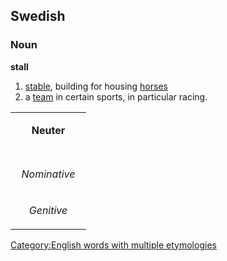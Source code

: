 ==Swedish==
===Noun===
'''stall'''

#[[stable]], building for housing [[horse]]s
#a [[team]] in certain sports, in particular racing.

{| border=1 cellspacing=0
| bgcolor="#FFFFF0" colspan=5 align=center | '''Neuter'''
|-
|- bgcolor="#FFFFF0" align=center
! rowspan=2 | 
| colspan=2 width=105| Singular 
| colspan=2 | Plural
|- bgcolor="#FFFFF0" align=center
| width=105 | ''Indefinite'' 
| width=105 | ''Definite'' 
| width=105 |  ''Indefinite'' 
|  width=105 | ''Definite''
|- align=center
| width=105 bgcolor="#FFFFF0" | ''Nominative'' 
| [[stall]]
| [[stallet]]
| [[stall]]
| [[stallen]]
|- align=center
| width=105 bgcolor="#FFFFF0" | ''Genitive'' 
| [[stalls]]
| [[stallets]]
| [[stalls]]
| [[stallens]]
|}

[[Category:English words with multiple etymologies]]